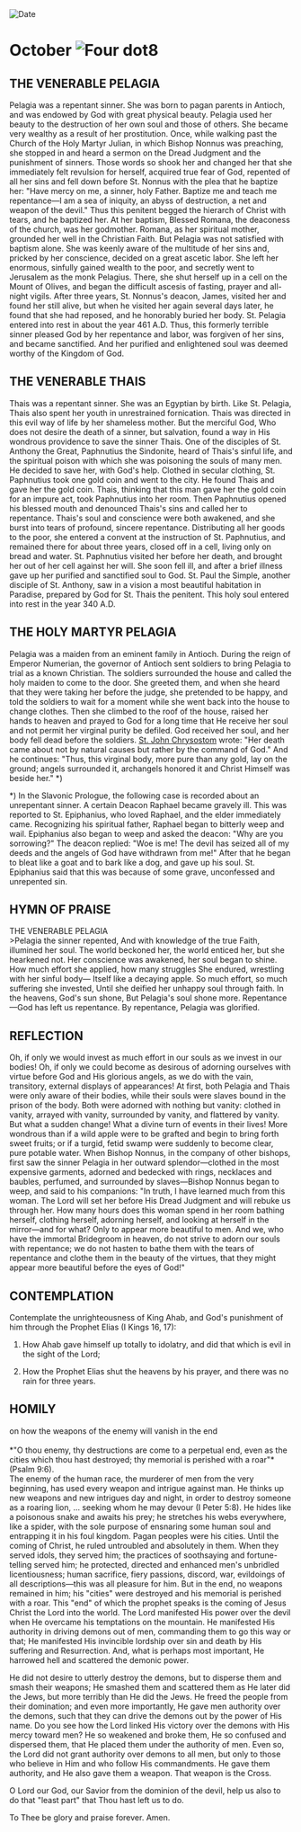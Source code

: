 
<RunningHead />
<Image src="/title-imprint.png" height={68} width={50} alt="Date" className="title-imprint"/>

# <div id="date">October <Image className="four-dot" src="/four-dot.png" height={15} width={15} alt="Four dot" />8</div>

## THE VENERABLE PELAGIA

Pelagia was a repentant sinner. She was born to pagan parents in Antioch, and was endowed by God with great physical beauty. Pelagia used her beauty to the destruction of her own soul and those of others. She became very wealthy as a result of her prostitution. Once, while walking past the Church of the Holy Martyr Julian, in which Bishop Nonnus was preaching, she stopped in and heard a sermon on the Dread Judgment and the punishment of sinners. Those words so shook her and changed her that she immediately felt revulsion for herself, acquired true fear of God, repented of all her sins and fell down before St. Nonnus with the plea that he baptize her: "Have mercy on me, a sinner, holy Father. Baptize me and teach me repentance—I am a sea of iniquity, an abyss of destruction, a net and weapon of the devil." Thus this penitent begged the hierarch of Christ with tears, and he baptized her. At her baptism, Blessed Romana, the deaconess of the church, was her godmother. Romana, as her spiritual mother, grounded her well in the Christian Faith. But Pelagia was not satisfied with baptism alone. She was keenly aware of the multitude of her sins and, pricked by her conscience, decided on a great ascetic labor. She left her enormous, sinfully gained wealth to the poor, and secretly went to Jerusalem as the monk Pelagius. There, she shut herself up in a cell on the Mount of Olives, and began the difficult ascesis of fasting, prayer and all-night vigils. After three years, St. Nonnus's deacon, James, visited her and found her still alive, but when he visited her again several days later, he found that she had reposed, and he honorably buried her body. St. Pelagia entered into rest in about the year 461 A.D. Thus, this formerly terrible sinner pleased God by her repentance and labor, was forgiven of her sins, and became sanctified. And her purified and enlightened soul was deemed worthy of the Kingdom of God.

## THE VENERABLE THAIS

Thais was a repentant sinner. She was an Egyptian by birth. Like St. Pelagia, Thais also spent her youth in unrestrained fornication. Thais was directed in this evil way of life by her shameless mother. But the merciful God, Who does not desire the death of a sinner, but salvation, found a way in His wondrous providence to save the sinner Thais. One of the disciples of St. Anthony the Great, Paphnutius the Sindonite, heard of Thais's sinful life, and the spiritual poison with which she was poisoning the souls of many men. He decided to save her, with God's help. Clothed in secular clothing, St. Paphnutius took one gold coin and went to the city. He found Thais and gave her the gold coin. Thais, thinking that this man gave her the gold coin for an impure act, took Paphnutius into her room. Then Paphnutius opened his blessed mouth and denounced Thais's sins and called her to repentance. Thais's soul and conscience were both awakened, and she burst into tears of profound, sincere repentance. Distributing all her goods to the poor, she entered a convent at the instruction of St. Paphnutius, and remained there for about three years, closed off in a cell, living only on bread and water. St. Paphnutius visited her before her death, and brought her out of her cell against her will. She soon fell ill, and after a brief illness gave up her purified and sanctified soul to God. St. Paul the Simple, another disciple of St. Anthony, saw in a vision a most beautiful habitation in Paradise, prepared by God for St. Thais the penitent. This holy soul entered into rest in the year 340 A.D.

## THE HOLY MARTYR PELAGIA

Pelagia was a maiden from an eminent family in Antioch. During the reign of Emperor Numerian, the governor of Antioch sent soldiers to bring Pelagia to trial as a known Christian. The soldiers surrounded the house and called the holy maiden to come to the door. She greeted them, and when she heard that they were taking her before the judge, she pretended to be happy, and told the soldiers to wait for a moment while she went back into the house to change clothes. Then she climbed to the roof of the house, raised her hands to heaven and prayed to God for a long time that He receive her soul and not permit her virginal purity be defiled. God received her soul, and her body fell dead before the soldiers. [St. John Chrysostom](/november/13th) wrote: "Her death came about not by natural causes but rather by the command of God." And he continues: "Thus, this virginal body, more pure than any gold, lay on the ground; angels surrounded it, archangels honored it and Christ Himself was beside her." *)

*) In the Slavonic Prologue, the following case is recorded about an unrepentant sinner. A certain Deacon Raphael became gravely ill. This was reported to St. Epiphanius, who loved Raphael, and the elder immediately came. Recognizing his spiritual father, Raphael began to bitterly weep and wail. Epiphanius also began to weep and asked the deacon: "Why are you sorrowing?" The deacon replied: "Woe is me! The devil has seized all of my deeds and the angels of God have withdrawn from me!" After that he began to bleat like a goat and to bark like a dog, and gave up his soul. St. Epiphanius said that this was because of some grave, unconfessed and unrepented sin.


## HYMN OF PRAISE
<div style={{textAlign:'center', color:'crimson', fontWeight:'bold'}}>
THE VENERABLE PELAGIA
</div>
>Pelagia the sinner repented,  
And with knowledge of the true Faith, illumined her soul.  
The world beckoned her, the world enticed her, but she hearkened not.  
Her conscience was awakened, her soul began to shine.  
How much effort she applied, how many struggles  
She endured, wrestling with her sinful body—  
Itself like a decaying apple.  
So much effort, so much suffering she invested,  
Until she deified her unhappy soul through faith.  
In the heavens, God's sun shone,  
But Pelagia's soul shone more.  
Repentance—God has left us repentance.  
By repentance, Pelagia was glorified.  


## REFLECTION

Oh, if only we would invest as much effort in our souls as we invest in our bodies! Oh, if only we could become as desirous of adorning ourselves with virtue before God and His glorious angels, as we do with the vain, transitory, external displays of appearances! At first, both Pelagia and Thais were only aware of their bodies, while their souls were slaves bound in the prison of the body. Both were adorned with nothing but vanity: clothed in vanity, arrayed with vanity, surrounded by vanity, and flattered by vanity. But what a sudden change! What a divine turn of events in their lives! More wondrous than if a wild apple were to be grafted and begin to bring forth sweet fruits; or if a turgid, fetid swamp were suddenly to become clear, pure potable water. When Bishop Nonnus, in the company of other bishops, first saw the sinner Pelagia in her outward splendor—clothed in the most expensive garments, adorned and bedecked with rings, necklaces and baubles, perfumed, and surrounded by slaves—Bishop Nonnus began to weep, and said to his companions: "In truth, I have learned much from this woman. The Lord will set her before His Dread Judgment and will rebuke us through her. How many hours does this woman spend in her room bathing herself, clothing herself, adorning herself, and looking at herself in the mirror—and for what? Only to appear more beautiful to men. And we, who have the immortal Bridegroom in heaven, do not strive to adorn our souls with repentance; we do not hasten to bathe them with the tears of repentance and clothe them in the beauty of the virtues, that they might appear more beautiful before the eyes of God!"


## CONTEMPLATION

Contemplate the unrighteousness of King Ahab, and God's punishment of him through the Prophet Elias (I Kings 16, 17):

1. How Ahab gave himself up totally to idolatry, and did that which is evil in the sight of the Lord;

2. How the Prophet Elias shut the heavens by his prayer, and there was no rain for three years.


## HOMILY
<div style={{textAlign:'center', color:'crimson', fontWeight:'bold'}}>
on how the weapons of the enemy will vanish in the end
</div>
<br />
<div style={{textAlign:'right'}}>
*"O thou enemy, thy destructions are come to a perpetual end, even as the cities which thou hast destroyed; thy memorial is perished with a roar"* (Psalm 9:6).
</div>
The enemy of the human race, the murderer of men from the very beginning, has used every weapon and intrigue against man. He thinks up new weapons and new intrigues day and night, in order to destroy someone as a roaring lion, … seeking whom he may devour (I Peter 5:8). He hides like a poisonous snake and awaits his prey; he stretches his webs everywhere, like a spider, with the sole purpose of ensnaring some human soul and entrapping it in his foul kingdom. Pagan peoples were his cities. Until the coming of Christ, he ruled untroubled and absolutely in them. When they served idols, they served him; the practices of soothsaying and fortune-telling served him; he protected, directed and enhanced men's unbridled licentiousness; human sacrifice, fiery passions, discord, war, evildoings of all descriptions—this was all pleasure for him. But in the end, no weapons remained in him; his "cities" were destroyed and his memorial is perished with a roar. This "end" of which the prophet speaks is the coming of Jesus Christ the Lord into the world. The Lord manifested His power over the devil when He overcame his temptations on the mountain. He manifested His authority in driving demons out of men, commanding them to go this way or that; He manifested His invincible lordship over sin and death by His suffering and Resurrection. And, what is perhaps most important, He harrowed hell and scattered the demonic power.

He did not desire to utterly destroy the demons, but to disperse them and smash their weapons; He smashed them and scattered them as He later did the Jews, but more terribly than He did the Jews. He freed the people from their domination; and even more importantly, He gave men authority over the demons, such that they can drive the demons out by the power of His name. Do you see how the Lord linked His victory over the demons with His mercy toward men? He so weakened and broke them, He so confused and dispersed them, that He placed them under the authority of men. Even so, the Lord did not grant authority over demons to all men, but only to those who believe in Him and who follow His commandments. He gave them authority, and He also gave them a weapon. That weapon is the Cross.

O Lord our God, our Savior from the dominion of the devil, help us also to do that "least part" that Thou hast left us to do.

To Thee be glory and praise forever. Amen.